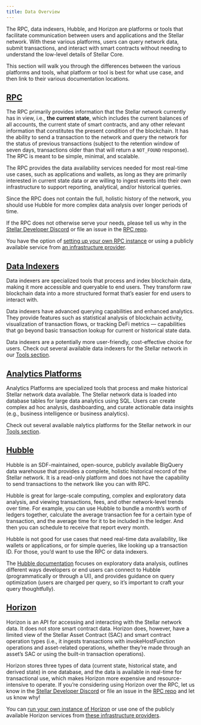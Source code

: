 ```yaml
---
title: Data Overview
---
```


The RPC, data indexers, Hubble, and Horizon are platforms or tools that facilitate communication between users and applications and the Stellar network. With these various platforms, users can query network data, submit transactions, and interact with smart contracts without needing to understand the low-level details of Stellar Core.

This section will walk you through the differences between the various platforms and tools, what platform or tool is best for what use case, and then link to their various documentation locations.

## [RPC](./rpc/README.mdx)

The RPC primarily provides information that the Stellar network currently has in view, i.e., **the current state**, which includes the current balances of all accounts, the current state of smart contracts, and any other relevant information that constitutes the present condition of the blockchain. It has the ability to send a transaction to the network and query the network for the status of previous transactions (subject to the retention window of seven days, transactions older than that will return a `NOT_FOUND` response). The RPC is meant to be simple, minimal, and scalable.

The RPC provides the data availability services needed for most real-time use cases, such as applications and wallets, as long as they are primarily interested in current state data or are willing to ingest events into their own infrastructure to support reporting, analytical, and/or historical queries.

Since the RPC does not contain the full, holistic history of the network, you should use Hubble for more complex data analysis over longer periods of time.

If the RPC does not otherwise serve your needs, please tell us why in the [Stellar Developer Discord](https://discord.gg/stellardev) or file an issue in the [RPC repo](https://github.com/stellar/soroban-rpc).

You have the option of [setting up your own RPC instance](./rpc/admin-guide.mdx) or using a publicly available service from [an infrastructure provider](./rpc/rpc-providers.mdx).

## [Data Indexers](../tools/developer-tools/data-indexers.mdx)

Data indexers are specialized tools that process and index blockchain data, making it more accessible and queryable to end users. They transform raw blockchain data into a more structured format that’s easier for end users to interact with.

Data indexers have advanced querying capabilities and enhanced analytics. They provide features such as statistical analysis of blockchain activity, visualization of transaction flows, or tracking DeFi metrics — capabilities that go beyond basic transaction lookup for current or historical state data.

Data indexers are a potentially more user-friendly, cost-effective choice for users. Check out several available data indexers for the Stellar network in our [Tools section](../tools/developer-tools/data-indexers.mdx).

## [Analytics Platforms](../tools/developer-tools/analytics-platforms.mdx)

Analytics Platforms are specialized tools that process and make historical Stellar network data available. The Stellar network data is loaded into database tables for large data analytics using SQL. Users can create complex ad hoc analysis, dashboarding, and curate actionable data insights (e.g., business intelligence or business analytics).

Check out several available nalytics platforms for the Stellar network in our [Tools section](../tools/developer-tools/analytics-platforms.mdx).

## [Hubble](./hubble/README.mdx)

Hubble is an SDF-maintained, open-source, publicly available BigQuery data warehouse that provides a complete, holistic historical record of the Stellar network. It is a read-only platform and does not have the capability to send transactions to the network like you can with RPC.

Hubble is great for large-scale computing, complex and exploratory data analysis, and viewing transactions, fees, and other network-level trends over time. For example, you can use Hubble to bundle a month’s worth of ledgers together, calculate the average transaction fee for a certain type of transaction, and the average time for it to be included in the ledger. And then you can schedule to receive that report every month.

Hubble is not good for use cases that need real-time data availability, like wallets or applications, or for simple queries, like looking up a transaction ID. For those, you’d want to use the RPC or data indexers.

The [Hubble documentation](./hubble/README.mdx) focuses on exploratory data analysis, outlines different ways developers or end users can connect to Hubble (programmatically or through a UI), and provides guidance on query optimization (users are charged per query, so it’s important to craft your query thoughtfully).

## [Horizon](./horizon/README.mdx)

Horizon is an API for accessing and interacting with the Stellar network data. It does not store smart contract data. Horizon does, however, have a limited view of the Stellar Asset Contract (SAC) and smart contract operation types (i.e., it ingests transactions with invokeHostFunction operations and asset-related operations, whether they’re made through an asset’s SAC or using the built-in transaction operations).

Horizon stores three types of data (current state, historical state, and derived state) in one database, and the data is available in real-time for transactional use, which makes Horizon more expensive and resource-intensive to operate. If you’re considering using Horizon over the RPC, let us know in the [Stellar Developer Discord](https://discord.gg/stellardev) or file an issue in the [RPC repo](https://github.com/stellar/soroban-rpc) and let us know why!

You can [run your own instance of Horizon](./horizon/admin-guide/README.mdx) or use one of the publicly available Horizon services from [these infrastructure providers](./horizon/horizon-providers.mdx).
